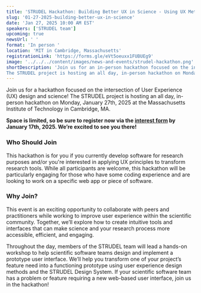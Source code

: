 ```yaml
---
title: 'STRUDEL Hackathon: Building Better UX in Science - Using UX Methods and STRUDEL'
slug: '01-27-2025-building-better-ux-in-science'
date: 'Jan 27, 2025 10:00 AM EST'
speakers: ['STRUDEL team']
upcoming: true
newsUrl: ' '
format: 'In person '
location: 'MIT in Cambridge, Massachusetts'
registrationLink: 'https://forms.gle/eVt5oeuxx1FUBUEg9'
image: '../../../content/images/news-and-events/strudel-hackathon.png'
shortDescription: 'Join us for an in-person hackathon focused on the intersection of User Experience (UX) design and science! 
The STRUDEL project is hosting an all day, in-person hackathon on Monday, January 27th, 2025 at the Massachusetts Institute of Technology in Cambridge, MA.'
---
```


Join us for a hackathon focused on the intersection of User Experience (UX) design and science! 
The STRUDEL project is hosting an all day, in-person hackathon on Monday, January 27th, 2025 at the Massachusetts Institute of Technology in Cambridge, MA.  

<b>Space is limited, so be sure to register now via the [interest form](https://forms.gle/eVt5oeuxx1FUBUEg9) by January 17th, 2025. We’re excited to see you there!</b>

### Who Should Join

This hackathon is for you if you currently develop software for research purposes and/or you're interested in applying UX principles to transform research tools. While all participants are welcome, this hackathon will be particularly engaging for those who have some coding experience and are looking to work on a specific web app or piece of software.


### Why Join?

This event is an exciting opportunity to collaborate with peers and practitioners while working to improve user experience within the scientific community. Together, we’ll explore how to create intuitive tools and interfaces that can make science and your research process more accessible, efficient, and engaging.

Throughout the day, members of the STRUDEL team will lead a hands-on workshop to help scientific software teams design and implement a prototype user interface. We’ll help you transform one of your project’s feature need into a functioning prototype using user experience design methods and the STRUDEL Design System. If your scientific software team has a problem or feature requiring a new web-based user interface, join us in the hackathon!

